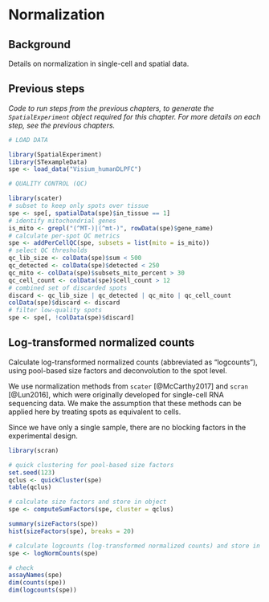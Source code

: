 # Normalization


## Background

Details on normalization in single-cell and spatial data.



## Previous steps

*Code to run steps from the previous chapters, to generate the `SpatialExperiment` object required for this chapter. For more details on each step, see the previous chapters.*

```r
# LOAD DATA

library(SpatialExperiment)
library(STexampleData)
spe <- load_data("Visium_humanDLPFC")

# QUALITY CONTROL (QC)

library(scater)
# subset to keep only spots over tissue
spe <- spe[, spatialData(spe)$in_tissue == 1]
# identify mitochondrial genes
is_mito <- grepl("(^MT-)|(^mt-)", rowData(spe)$gene_name)
# calculate per-spot QC metrics
spe <- addPerCellQC(spe, subsets = list(mito = is_mito))
# select QC thresholds
qc_lib_size <- colData(spe)$sum < 500
qc_detected <- colData(spe)$detected < 250
qc_mito <- colData(spe)$subsets_mito_percent > 30
qc_cell_count <- colData(spe)$cell_count > 12
# combined set of discarded spots
discard <- qc_lib_size | qc_detected | qc_mito | qc_cell_count
colData(spe)$discard <- discard
# filter low-quality spots
spe <- spe[, !colData(spe)$discard]
```



## Log-transformed normalized counts

Calculate log-transformed normalized counts (abbreviated as "logcounts"), using pool-based size factors and deconvolution to the spot level.

We use normalization methods from `scater` [@McCarthy2017] and `scran` [@Lun2016], which were originally developed for single-cell RNA sequencing data. We make the assumption that these methods can be applied here by treating spots as equivalent to cells.

Since we have only a single sample, there are no blocking factors in the experimental design.

```r
library(scran)

# quick clustering for pool-based size factors
set.seed(123)
qclus <- quickCluster(spe)
table(qclus)

# calculate size factors and store in object
spe <- computeSumFactors(spe, cluster = qclus)

summary(sizeFactors(spe))
hist(sizeFactors(spe), breaks = 20)

# calculate logcounts (log-transformed normalized counts) and store in object
spe <- logNormCounts(spe)

# check
assayNames(spe)
dim(counts(spe))
dim(logcounts(spe))
```


